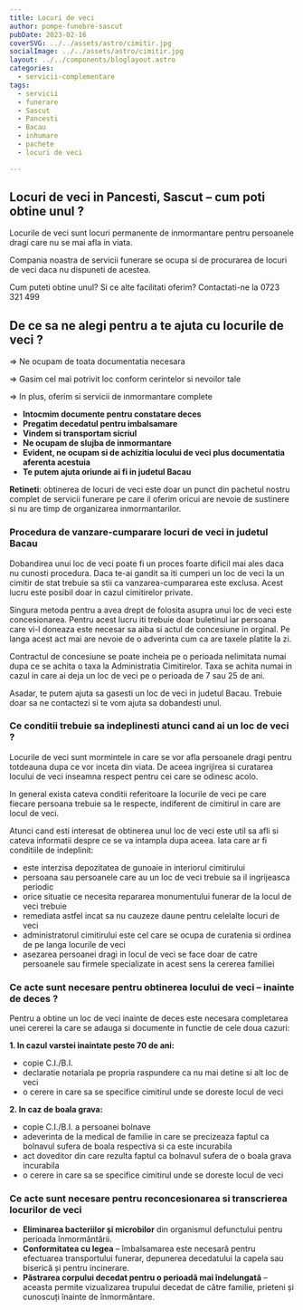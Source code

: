 ```yaml
---
title: Locuri de veci
author: pompe-funebre-sascut
pubDate: 2023-02-16
coverSVG: ../../assets/astro/cimitir.jpg
socialImage: ../../assets/astro/cimitir.jpg
layout: ../../components/bloglayout.astro
categories:
  - servicii-complementare
tags:
  - servicii
  - funerare
  - Sascut
  - Pancesti
  - Bacau
  - inhumare
  - pachete
  - locuri de veci

---
```




## Locuri de veci in Pancesti, Sascut – cum poti obtine unul ?

Locurile de veci sunt locuri permanente de inmormantare pentru persoanele dragi care nu se mai afla in viata.

Compania noastra de servicii funerare se ocupa si de procurarea de locuri de veci daca nu dispuneti de acestea.

Cum puteti obtine unul? Si ce alte facilitati oferim? Contactati-ne la 0723 321 499

## De ce sa ne alegi pentru a te ajuta cu locurile de veci ?

⇒ Ne ocupam de toata documentatia necesara

⇒ Gasim cel mai potrivit loc conform cerintelor si nevoilor tale

⇒ In plus, oferim si servicii de inmormantare complete

- **Intocmim documente pentru constatare deces**
- **Pregatim decedatul pentru imbalsamare**
- **Vindem si transportam sicriul**
- **Ne ocupam de slujba de inmormantare**
- **Evident, ne ocupam si de achizitia locului de veci plus documentatia aferenta acestuia**
- **Te putem ajuta oriunde ai fi in judetul Bacau**

**Retineti**: obtinerea de locuri de veci este doar un punct din pachetul nostru complet de servicii funerare pe care il oferim oricui are nevoie de sustinere si nu are timp de organizarea inmormantarilor.

### Procedura de vanzare-cumparare locuri de veci in judetul Bacau

Dobandirea unui loc de veci poate fi un proces foarte dificil mai ales daca nu cunosti procedura. Daca te-ai gandit sa iti cumperi un loc de veci la un cimitir de stat trebuie sa stii ca vanzarea-cumpararea este exclusa. Acest lucru este posibil doar in cazul cimitirelor private.

Singura metoda pentru a avea drept de folosita asupra unui loc de veci este concesionarea. Pentru acest lucru iti trebuie doar buletinul iar persoana care vi-l doneaza este necesar sa aiba si actul de concesiune in orginal. Pe langa acest act mai are nevoie de o adverinta cum ca are taxele platite la zi.

Contractul de concesiune se poate incheia pe o perioada nelimitata numai dupa ce se achita o taxa la Administratia Cimitirelor. Taxa se achita numai in cazul in care ai deja un loc de veci pe o perioada de 7 sau 25 de ani.

Asadar, te putem ajuta sa gasesti un loc de veci in judetul Bacau. Trebuie doar sa ne contactezi si te vom ajuta sa dobandesti unul.

### Ce conditii trebuie sa indeplinesti atunci cand ai un loc de veci ?

Locurile de veci sunt mormintele in care se vor afla persoanele dragi pentru totdeauna dupa ce vor inceta din viata. De aceea ingrijirea si curatarea locului de veci inseamna respect pentru cei care se odinesc acolo.

In general exista cateva conditii referitoare la locurile de veci pe care fiecare persoana trebuie sa le respecte, indiferent de cimitirul in care are locul de veci.

Atunci cand esti interesat de obtinerea unul loc de veci este util sa afli si cateva informatii despre ce se va intampla dupa aceea. Iata care ar fi conditiile de indeplinit:

- este interzisa depozitatea de gunoaie in interiorul cimitirului
- persoana sau persoanele care au un loc de veci trebuie sa il ingrijeasca periodic
- orice situatie ce necesita repararea monumentului funerar de la locul de veci trebuie
- remediata astfel incat sa nu cauzeze daune pentru celelalte locuri de veci
- administratorul cimitirului este cel care se ocupa de curatenia si ordinea de pe langa locurile de veci
- asezarea persoanei dragi in locul de veci se face doar de catre persoanele sau firmele specializate in acest sens la cererea familiei

### Ce acte sunt necesare pentru obtinerea locului de veci – inainte de deces ?

Pentru a obtine un loc de veci inainte de deces este necesara completarea unei cererei la care se adauga si documente in functie de cele doua cazuri:

**1. In cazul varstei inaintate peste 70 de ani:**

- copie C.I./B.I.
- declaratie notariala pe propria raspundere ca nu mai detine si alt loc de veci
- o cerere in care sa se specifice cimitirul unde se doreste locul de veci

**2. In caz de boala grava:**

- copie C.I./B.I. a persoanei bolnave
- adeverinta de la medical de familie in care se precizeaza faptul ca bolnavul sufera de boala respectiva si ca este incurabila
- act doveditor din care rezulta faptul ca bolnavul sufera de o boala grava incurabila
- o cerere in care sa se specifice cimitirul unde se doreste locul de veci

### Ce acte sunt necesare pentru reconcesionarea si transcrierea locurilor de veci


- **Eliminarea bacteriilor și microbilor** din organismul defunctului pentru perioada înmormântării.
- **Conformitatea cu legea** – îmbalsamarea este necesară pentru efectuarea transportului funerar, depunerea decedatului la capela sau biserică și pentru incinerare.
- **Păstrarea corpului decedat pentru o perioadă mai îndelungată** – aceasta permite vizualizarea trupului decedat de către familie, prieteni și cunoscuți înainte de înmormântare.

